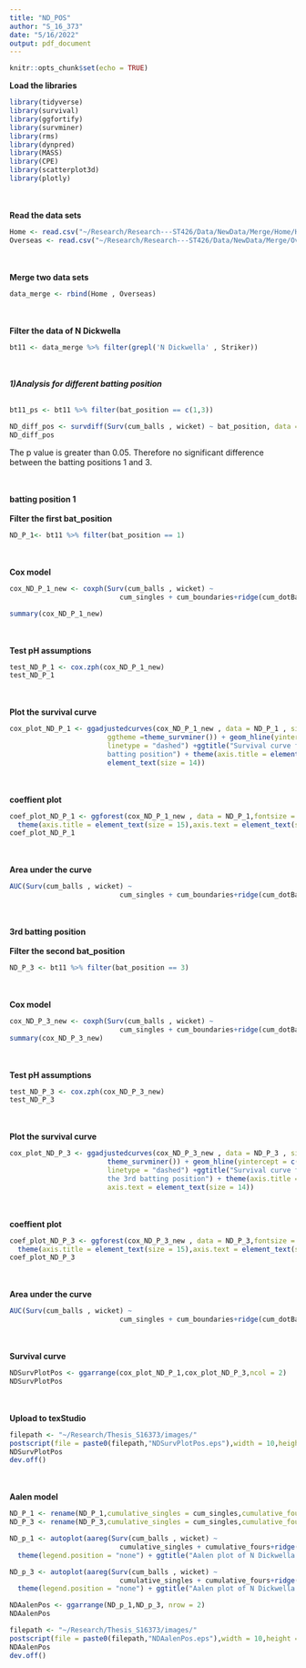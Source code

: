 ```yaml
---
title: "ND_POS"
author: "S_16_373"
date: "5/16/2022"
output: pdf_document
---
```


```r
knitr::opts_chunk$set(echo = TRUE)
```


**Load the libraries**
```r
library(tidyverse)
library(survival)
library(ggfortify)
library(survminer)
library(rms)
library(dynpred)
library(MASS)
library(CPE)
library(scatterplot3d)
library(plotly)
```
\
\
**Read the data sets**
```r
Home <- read.csv("~/Research/Research---ST426/Data/NewData/Merge/Home/Home.csv")
Overseas <- read.csv("~/Research/Research---ST426/Data/NewData/Merge/Overseas/Overseas.csv")
```
\
\
**Merge two data sets**
```r
data_merge <- rbind(Home , Overseas)
```
\
\
**Filter the data of N Dickwella**
```r
bt11 <- data_merge %>% filter(grepl('N Dickwella' , Striker))
```
\
\
***1)Analysis for different batting position***
\
\
```r
bt11_ps <- bt11 %>% filter(bat_position == c(1,3))

ND_diff_pos <- survdiff(Surv(cum_balls , wicket) ~ bat_position, data = bt11_ps)
ND_diff_pos
```
The p value is greater than 0.05. Therefore no significant difference between the batting positions 1 and 3.

\
\
**batting position 1**
\
\
**Filter the first bat_position**
```r
ND_P_1<- bt11 %>% filter(bat_position == 1)
```
\
\
**Cox model**
```r
cox_ND_P_1_new <- coxph(Surv(cum_balls , wicket) ~ 
                           cum_singles + cum_boundaries+ridge(cum_dotBalls), data = ND_P_1)

summary(cox_ND_P_1_new)
```
\
\
**Test pH assumptions**
```r
test_ND_P_1 <- cox.zph(cox_ND_P_1_new)
test_ND_P_1
```
\
\
**Plot the survival curve**
```r
cox_plot_ND_P_1 <- ggadjustedcurves(cox_ND_P_1_new , data = ND_P_1 , size = 2,
                        ggtheme =theme_survminer()) + geom_hline(yintercept = c(0.25,0.5,0.75) ,
                        linetype = "dashed") +ggtitle("Survival curve for N Dickwella for the 1st
                        batting position") + theme(axis.title = element_text(size = 15),axis.text = 
                        element_text(size = 14))

```
\
\
**coeffient plot**
```r
coef_plot_ND_P_1 <- ggforest(cox_ND_P_1_new , data = ND_P_1,fontsize = 1.2) + 
  theme(axis.title = element_text(size = 15),axis.text = element_text(size = 14))
coef_plot_ND_P_1
```
\
\
**Area under the curve**
```r
AUC(Surv(cum_balls , wicket) ~ 
                           cum_singles + cum_boundaries+ridge(cum_dotBalls), data = ND_P_1)
```
\
\
**3rd batting position**
\
\
**Filter the second bat_position**
```r
ND_P_3 <- bt11 %>% filter(bat_position == 3)
```
\
\
**Cox model**
```r
cox_ND_P_3_new <- coxph(Surv(cum_balls , wicket) ~ 
                           cum_singles + cum_boundaries+ridge(cum_dotBalls), data = ND_P_3)
summary(cox_ND_P_3_new)
```
\
\
**Test pH assumptions**
```r
test_ND_P_3 <- cox.zph(cox_ND_P_3_new)
test_ND_P_3
```
\
\
**Plot the survival curve**
```r
cox_plot_ND_P_3 <- ggadjustedcurves(cox_ND_P_3_new , data = ND_P_3 , size = 2,ggtheme = 
                        theme_survminer()) + geom_hline(yintercept = c(0.25,0.5,0.75) , 
                        linetype = "dashed") +ggtitle("Survival curve for N Dickwella for 
                        the 3rd batting position") + theme(axis.title = element_text(size = 15),
                        axis.text = element_text(size = 14))

```
\
\
**coeffient plot**
```r
coef_plot_ND_P_3 <- ggforest(cox_ND_P_3_new , data = ND_P_3,fontsize = 1.2) + 
  theme(axis.title = element_text(size = 15),axis.text = element_text(size = 14))
coef_plot_ND_P_3
```
\
\
**Area under the curve**
```r
AUC(Surv(cum_balls , wicket) ~ 
                           cum_singles + cum_boundaries+ridge(cum_dotBalls), data = ND_P_3)
```
\
\
**Survival curve**
```r
NDSurvPlotPos <- ggarrange(cox_plot_ND_P_1,cox_plot_ND_P_3,ncol = 2)
NDSurvPlotPos
```
\
\
**Upload to texStudio**
```r
filepath <- "~/Research/Thesis_S16373/images/"
postscript(file = paste0(filepath,"NDSurvPlotPos.eps"),width = 10,height = 7,horizontal = FALSE)
NDSurvPlotPos
dev.off()
```
\
\
**Aalen model**
```r
ND_P_1 <- rename(ND_P_1,cumulative_singles = cum_singles,cumulative_fours = cum_boundaries,cumulative_dot_balls=cum_dotBalls)
ND_P_3 <- rename(ND_P_3,cumulative_singles = cum_singles,cumulative_fours = cum_boundaries,cumulative_dot_balls=cum_dotBalls)

ND_p_1 <- autoplot(aareg(Surv(cum_balls , wicket) ~ 
                           cumulative_singles + cumulative_fours+ridge(cumulative_dot_balls), data = ND_P_1)) +
  theme(legend.position = "none") + ggtitle("Aalen plot of N Dickwella for the 1st batting position")

ND_p_3 <- autoplot(aareg(Surv(cum_balls , wicket) ~ 
                           cumulative_singles + cumulative_fours+ridge(cumulative_dot_balls), data = ND_P_3)) +
  theme(legend.position = "none") + ggtitle("Aalen plot of N Dickwella for the 3rd batting position")

NDAalenPos <- ggarrange(ND_p_1,ND_p_3, nrow = 2)
NDAalenPos
```

```r
filepath <- "~/Research/Thesis_S16373/images/"
postscript(file = paste0(filepath,"NDAalenPos.eps"),width = 10,height = 7,horizontal = FALSE)
NDAalenPos
dev.off()
```


